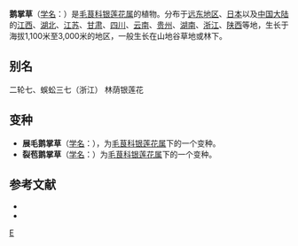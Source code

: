 {{Speciesbox 
| taxon = Anemone flaccida
| authority = Fr. Schmidt
| image = Anemone flaccida two flowers.JPG
}}

'''鹅掌草'''（[[学名|学名]]：{{lang|la|''Anemone flaccida''}}）是[[毛茛科|毛茛科]][[银莲花属|银莲花属]]的植物。分布于[[远东地区|远东地区]]、[[日本|日本]]以及[[中国大陆|中国大陆]]的[[江西|江西]]、[[湖北|湖北]]、[[江苏|江苏]]、[[甘肃|甘肃]]、[[四川|四川]]、[[云南|云南]]、[[贵州|贵州]]、[[湖南|湖南]]、[[浙江|浙江]]、[[陕西|陕西]]等地，生长于海拔1,100米至3,000米的地区，一般生长在山地谷草地或林下。

== 别名 ==
二轮七、蜈蚣三七（浙江） 林荫银莲花

== 变种 ==
* '''展毛鹅掌草'''（[[学名|学名]]：{{lang|la|'''''Anemone flaccida'''''}}），为[[毛茛科|毛茛科]][[银莲花属|银莲花属]]下的一个变种。
* '''裂苞鹅掌草'''（[[学名|学名]]：{{lang|la|'''''Anemone flaccida'' var. ''hofengensis'''''}}）为[[毛茛科|毛茛科]][[银莲花属|银莲花属]]下的一个变种。

== 参考文献 ==
<div class="references-small">
*{{FRPS|鹅掌草}}
* {{cite web| url =http://www.bioinfo.cn/db05/KmzwSpecies.php?action=view&id=18233| title =鹅掌草| work =《中国高等植物数据库全库》| publisher =中国科学院微生物研究所| author =昆明植物研究所| accessdate =2009-02-25| deadurl =yes| archiveurl =https://web.archive.org/web/20160305035606/http://www.bioinfo.cn/db05/KmzwSpecies.php?action=view&id=18233| archivedate =2016-03-05}}
</div>
{{commons|Anemone flaccida}}

{{Taxonbar}}

[[Category:银莲花属|E]]